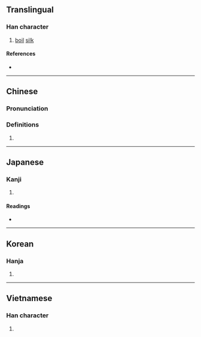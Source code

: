 {{character info/new}}
==Translingual==

===Han character===
{{Han char|rn=85|rad=水|as=09|sn=12|four=35196|canj=EDWF|ids=⿰氵柬}}

# [[boil]] [[silk]]

====References====
* {{Han ref|kx=0636.100|dkj=17810|dj=1043.150|hdz=31671.050|uh=6E45|ud=28229|bh=D9EF|bd=55791}}

----

==Chinese==
{{zh-forms}}

===Pronunciation===
{{zh-pron
|m=liàn
|c=lin6
|mn=liān
|mc=y
|oc=y
|ma=
|cat=v
}}

===Definitions===
{{zh-hanzi}}

# {{rfdef|lang=zh}}

----

==Japanese==

===Kanji===
{{ja-kanji|grade=|rs=水09}}

# {{defn|lang=ja|sort=水09}}

====Readings====
* {{ja-readings|on=[[れん]] (ren), [[らん]] (ran)|kun=[[ねる]] (neru)}}

----

==Korean==

===Hanja===
{{ko-hanja|hangeul=[[련]]>[[연]]|eumhun=|rv=ryeon>yeon|mr=ryŏn>yŏn|y=lyen>yen}}

# {{defn|lang=ko|sort=水09}}

----

==Vietnamese==

===Han character===
{{vi-readings|rs=水09| hanviet = rịn}}

# {{defn|lang=vi|sort=水09}}